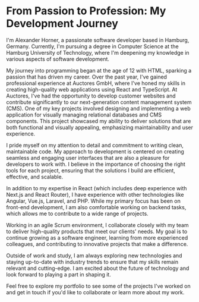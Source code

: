 # From Passion to Profession: My Development Journey

I'm Alexander Horner, a passionate software developer based in Hamburg, Germany. Currently, I'm pursuing a degree in Computer Science at the Hamburg University of Technology, where I'm deepening my knowledge in various aspects of software development.

My journey into programming began at the age of 12 with HTML, sparking a passion that has driven my career. Over the past year, I've gained professional experience at Auctores GmbH, where I've honed my skills in creating high-quality web applications using React and TypeScript. At Auctores, I've had the opportunity to develop customer websites and contribute significantly to our next-generation content management system (CMS). One of my key projects involved designing and implementing a web application for visually managing relational databases and CMS components. This project showcased my ability to deliver solutions that are both functional and visually appealing, emphasizing maintainability and user experience.

I pride myself on my attention to detail and commitment to writing clean, maintainable code. My approach to development is centered on creating seamless and engaging user interfaces that are also a pleasure for developers to work with. I believe in the importance of choosing the right tools for each project, ensuring that the solutions I build are efficient, effective, and scalable.

In addition to my expertise in React (which includes deep experience with Next.js and React Router), I have experience with other technologies like Angular, Vue.js, Laravel, and PHP. While my primary focus has been on front-end development, I am also comfortable working on backend tasks, which allows me to contribute to a wide range of projects.

Working in an agile Scrum environment, I collaborate closely with my team to deliver high-quality products that meet our clients' needs. My goal is to continue growing as a software engineer, learning from more experienced colleagues, and contributing to innovative projects that make a difference.

Outside of work and study, I am always exploring new technologies and staying up-to-date with industry trends to ensure that my skills remain relevant and cutting-edge. I am excited about the future of technology and look forward to playing a part in shaping it.

Feel free to explore my portfolio to see some of the projects I've worked on and get in touch if you'd like to collaborate or learn more about my work.
